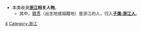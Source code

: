 {{Parent category}}
*本类收录'''[[浙江|浙江]]相关人物'''。
**其中，[[籍贯|籍贯]]（出生地或祖籍地）是浙江的人，归入[[:分类:浙江人|'''子类:浙江人''']]。

[[Category:中国各省人物|4]]
[[Category:浙江|Category:浙江]]